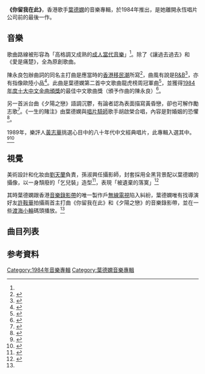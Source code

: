 {{Album infobox | 
| Name        = 你留我在此
| Type        = album
| Artist      = [[葉德嫻|葉德嫻]]
| Cover       = 
| Released    = 1984年
| Recorded    = 
| Genre       = 粵語
| Length      = 33:08
| Label       = [[永恆唱片|永恆唱片]]
|  Producer    = [[雷有曜|雷有曜]]、[[陳永良|陳永良]]
| Last album  = [[天天都相見|天天都相見]]<br>（1983年）
| This album  = 你留我在此<br>（1984年）
| Next album  = [[我要_(葉德嫻專輯)|我要]]<br>（1985年）
| Misc = 
}}

'''《你留我在此》'''，香港歌手[[葉德嫻|葉德嫻]]的音樂專輯，於1984年推出，是她離開永恆唱片公司前的最後一作。

==音樂==
歌曲路線被形容為「高格調又成熟的[[成人當代音樂|成人當代音樂]]」<ref name="專輯"/>。除了《讓過去過去》和《愛是痛楚》，全為原創歌曲。

陳永良包辦曲詞的同名主打曲是應當時的[[香港移民潮|香港移民潮]]所寫<ref name="專輯">{{Cite book|title=香港流行音樂專輯101．第一部|author=Muzikland|publisher=非凡出版|year=2018|isbn=9789888513710|location=香港|pages=218-223}}</ref>，曲風有說是[[节奏布鲁斯|R&B]]<ref name="劉存孝">{{Cite news|url=|title=回望勇敢之作|author=劉存孝|date=2009-09-04|work=星島日報|publisher=|accessdate=|language=|format=}}</ref>，亦有指像歐陸小品<ref>{{Cite web|title=《你留我在此》香港製造的歐陸小品|url=https://medium.com/@michaelchu_73917/%E4%BD%A0%E7%95%99%E6%88%91%E5%9C%A8%E6%AD%A4-%E9%A6%99%E6%B8%AF%E8%A3%BD%E9%80%A0%E7%9A%84%E6%AD%90%E9%99%B8%E5%B0%8F%E5%93%81-4afbd5361caa|accessdate=|author=朱米高|date=2018-10-27|format=|publisher=|language=|archive-url=https://web.archive.org/web/20200706101616/https://medium.com/@michaelchu_73917/%E4%BD%A0%E7%95%99%E6%88%91%E5%9C%A8%E6%AD%A4-%E9%A6%99%E6%B8%AF%E8%A3%BD%E9%80%A0%E7%9A%84%E6%AD%90%E9%99%B8%E5%B0%8F%E5%93%81-4afbd5361caa|archive-date=2020-07-06|dead-url=no}}</ref>。此曲是葉德嫻第二首中文歌曲龍虎榜周冠軍曲<ref name="cnhk">{{cite web|author1=黃志煒|url=https://repository.lib.cuhk.edu.hk/en/item/cuhk-317982|title=跨國唱片公司壟斷下之香港粤語流行樂壇|language=中文|date=1991|page=附錄附件(一)|accessdate=2020-08-20|archive-date=2020-08-23|archive-url=https://web.archive.org/web/20200823022917/https://repository.lib.cuhk.edu.hk/en/item/cuhk-317982|dead-url=no}}</ref>，並獲得[[第七屆十大中文金曲得獎名單|1984年度十大中文金曲頒獎]]的最佳中文歌曲獎（頒予作曲的陳永良）<ref>{{cite web|title=歷年十大中文金曲頒獎音樂會：第七屆 (1984)|url=http://rthk9.rthk.hk/classicschannel/goldsong07.htm|publisher=香港電台|accessdate=2020-08-20|archive-date=2020-04-22|archive-url=https://web.archive.org/web/20200422004844/http://rthk9.rthk.hk/classicschannel/goldsong07.htm|dead-url=yes}}</ref>。

另一首派台曲《夕陽之戀》語調沉鬱，有論者認為表面描寫黃昏戀，卻也可解作勵志歌<ref name="評選">{{cite book|author1=黃志華|title=盧國沾詞評選|date=2015年3月|publisher=三聯書店（香港）|page=66-72}}</ref>。《一生的賭注》由葉德嫻與[[唱片騎師|唱片騎師]]歌手胡啟榮合唱，內容是對婚姻的恐懼<ref>{{Cite web|title=婚嫁忌諱|url=https://www1.hkej.com/dailynews/culture/article/958413/%E5%A9%9A%E5%AB%81%E5%BF%8C%E8%AB%B1|accessdate=|author=黃志華|date=2014-12-22|format=|publisher=信報|language=|archive-url=https://web.archive.org/web/20200706101605/https://www1.hkej.com/dailynews/culture/article/958413/%E5%A9%9A%E5%AB%81%E5%BF%8C%E8%AB%B1|archive-date=2020-07-06|dead-url=no}}</ref>。

1989年，樂評人[[黃志華|黃志華]]挑選心目中的八十年代中文經典唱片，此專輯入選其中。<ref>{{cite magazine |author=黃志華 |date=1989-12-01 |title=回顧八十年代特輯1|url= |magazine=Music Bus「音樂通信」(163期) |location=香港 |publisher= |page= |access-date= }}</ref><ref>{{cite magazine |author=黃志華 |date=1989-12-15 |title=回顧八十年代特輯2|url= |magazine=Music Bus「音樂通信」(164期) |location=香港 |publisher= |page= |access-date= }}</ref>

==視覺==
美術設計和化妝由[[劉天蘭|劉天蘭]]負責，孫淑興任攝影師，封套採用全黑背景配以葉德嫻的攝像，以一身頹廢的「乞兒裝」造型<ref NAME="jet">{{Cite web|title=有一種鍍上勇敢的燦爛，叫葉德嫻|url=https://jet.my-magazine.me/article/detail/fashion/9748|accessdate=|author=黃大衛|date=2017-10-04|format=|publisher=JET magazine|language=|archive-url=https://web.archive.org/web/20200717080742/https://jet.my-magazine.me/article/detail/fashion/9748|archive-date=2020-07-17|dead-url=no}}</ref>，表現「被遺棄的落寞」<ref name="柏">{{Cite book|title=漫遊八十年代：聽廣東歌的好日子|last=黃夏柏|first=|publisher=非凡出版|year=2017|isbn=9789888463138|location=香港|pages=182-187,262-263}}</ref>

其時葉德嫻跟香港[[音樂錄影帶|音樂錄影帶]]的唯一製作戶[[無線電視|無線電視]]陷入糾紛，葉德嫻唯有找導演好友[[許鞍華|許鞍華]]拍攝兩首主打曲《你留我在此》和《夕陽之戀》的音樂錄影帶，並在一些[[渡輪|渡海小輪]]碼頭播放。<ref name="專輯"/>

== 曲目列表 ==
{{tracklist
| headline        = 黑膠唱片
| total_length    = 33:08
| title_width = 16%

| all_writing = 
| all_music = 
| all_lyrics = 
| all_arranger = 陳永良（除《繼續你的夢》為[[林慕德|林慕德]]）
| all_producer =  [[雷有曜|雷有曜]]、[[陳永良|陳永良]]
| all_except =

| title1         = 一生的賭注
| music1         = 陳永良
| lyrics1        = 盧國沾
| arranger1      = 
| longnote1      = 與胡啟榮合唱
| length1        = 3:41

| title2         = 你留我在此
| music2         = 陳永良
| lyrics2        = 陳永良
| arranger2      = 
| longnote2      = 曾獲[[梅艷芳|梅艷芳]]、[[盧巧音|盧巧音]]及[[黃凱芹|黃凱芹]]翻唱，分別收錄於專輯《變奏》、《4 Seasons In One Day》及《港樂×黃凱芹 一夜情弦》。
| length2        = 3:56

| title3         = 跟蹤
| music3         = 陳永良
| lyrics3        = [[鄭國江|鄭國江]]
| arranger3      = 
| longnote3      = 
| length3        = 2:26

| title4         = 夕陽之戀
| music4         = 陳永良
| lyrics4        = 盧國沾
| arranger4      = 
| note4          = 
| longnote4      = 1984年電影《行錯姻緣路》插曲
| length4        = 3:47

| title5         = 悶人夏季
| music5         = [[盧冠廷|盧冠廷]]
| lyrics5        = [[盧國沾|盧國沾]]
| arranger5      = 
| note5          = 
| longnote5      = 
| length5        = 2:54

| title6         = 許我一問
| music6         = 陳永良
| lyrics6        = 鄭國江
| arranger6      = 
| longnote6      = 
| length6        = 3:24

| title7 = 親親傷心的我
| note7 = 
| longnote7 = 
| music7 = 盧冠廷
| lyrics7 = 林振強
| arranger7 = 
| producer7 = 
| extra7 = 
| length7 = 3:27

| title8 = 讓過去過去 
| note8 = 
| longnote8 = 
| music8 = Carol Hall
| lyrics8 = 盧國沾
| arranger8 =
| producer8 = 
| extra8 = 
| length8 = 2:16

| title9 = 繼續你的夢
| note9 = 
| longnote9 = 
| music9 = 林慕德
| lyrics9 = [[何重立|何重立]]
| arranger9 = 
| producer9 = 
| extra9 = 
| length9 = 3:38

| title10 = 愛是痛楚
| longnote10 = 
| music10 = Burton Lane
| lyrics10 =  [[林振強|林振強]]
| arranger10 = 
| length10 = 3:39
}}

==参考資料==
{{reflist}}

{{葉德嫻}}

[[Category:1984年音樂專輯|Category:1984年音樂專輯]]
[[Category:葉德嫻音樂專輯|Category:葉德嫻音樂專輯]]
